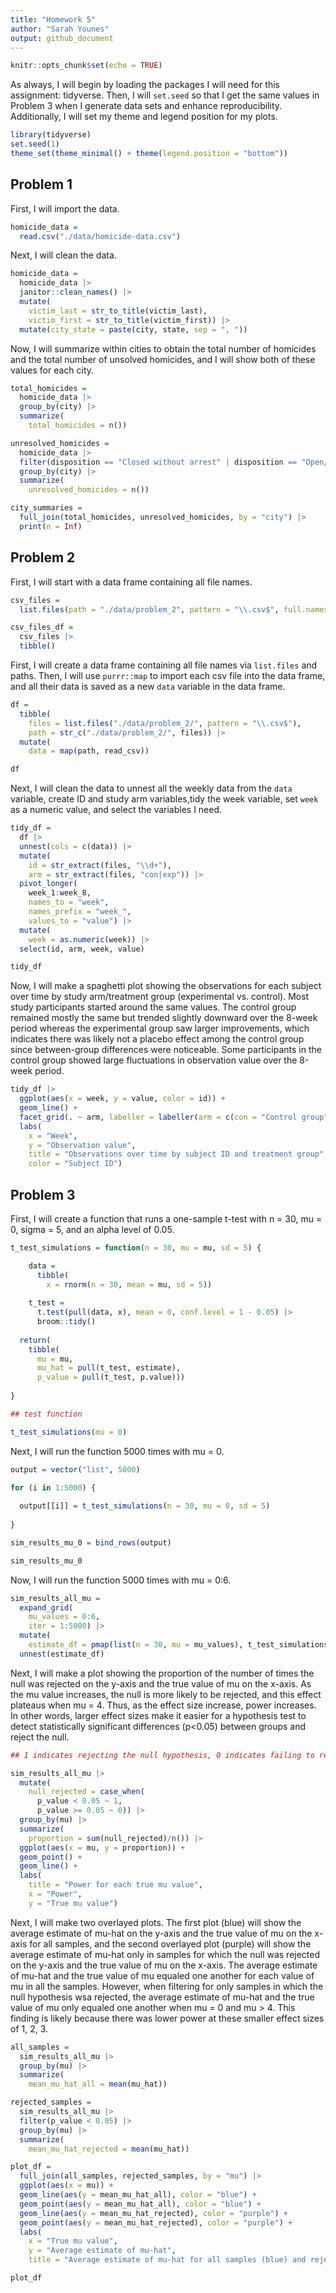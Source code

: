 ```yaml
---
title: "Homework 5"
author: "Sarah Younes"
output: github_document
---
```


```r
knitr::opts_chunk$set(echo = TRUE)
```

As always, I will begin by loading the packages I will need for this assignment: tidyverse. Then, I will `set.seed` so that I get the same values in Problem 3 when I generate data sets and enhance reproducibility. Additionally, I will set my theme and legend position for my plots.

```r
library(tidyverse)
set.seed(1)
theme_set(theme_minimal() + theme(legend.position = "bottom"))
```

## Problem 1

First, I will import the data.

```r
homicide_data =
  read.csv("./data/homicide-data.csv")
```

Next, I will clean the data.

```r
homicide_data =
  homicide_data |>
  janitor::clean_names() |>
  mutate(
    victim_last = str_to_title(victim_last),
    victim_first = str_to_title(victim_first)) |>
  mutate(city_state = paste(city, state, sep = ", "))
```

Now, I will summarize within cities to obtain the total number of homicides and the total number of unsolved homicides, and I will show both of these values for each city.

```r
total_homicides =
  homicide_data |>
  group_by(city) |>
  summarize(
    total_homicides = n())

unresolved_homicides =
  homicide_data |>
  filter(disposition == "Closed without arrest" | disposition == "Open/No arrest") |>
  group_by(city) |>
  summarize(
    unresolved_homicides = n())

city_summaries =
  full_join(total_homicides, unresolved_homicides, by = "city") |>
  print(n = Inf)
```

## Problem 2

First, I will start with a data frame containing all file names.

```r
csv_files =
  list.files(path = "./data/problem_2", pattern = "\\.csv$", full.names = TRUE)

csv_files_df =
  csv_files |>
  tibble()
```

First, I will create a data frame containing all file names via `list.files` and paths. Then, I will use `purrr::map` to import each csv file into the data frame, and all their data is saved as a new `data` variable in the data frame.

```r
df =
  tibble(
    files = list.files("./data/problem_2/", pattern = "\\.csv$"),
    path = str_c("./data/problem_2/", files)) |>
  mutate(
    data = map(path, read_csv))

df
```

Next, I will clean the data to unnest all the weekly data from the `data` variable, create ID and study arm variables,tidy the week variable, set `week` as a numeric value, and select the variables I need.

```r
tidy_df =
  df |>
  unnest(cols = c(data)) |>
  mutate(
    id = str_extract(files, "\\d+"),
    arm = str_extract(files, "con|exp")) |>
  pivot_longer(
    week_1:week_8,
    names_to = "week",
    names_prefix = "week_",
    values_to = "value") |>
  mutate(
    week = as.numeric(week)) |>
  select(id, arm, week, value)

tidy_df
```

Now, I will make a spaghetti plot showing the observations for each subject over time by study arm/treatment group (experimental vs. control). Most study participants started around the same values. The control group remained mostly the same but trended slightly downward over the 8-week period whereas the experimental group saw larger improvements, which indicates there was likely not a placebo effect among the control group since between-group differences were noticeable. Some participants in the control group showed large fluctuations in observation value over the 8-week period.

```r
tidy_df |>
  ggplot(aes(x = week, y = value, color = id)) +
  geom_line() +
  facet_grid(. ~ arm, labeller = labeller(arm = c(con = "Control group", exp = "Experimental group"))) +
  labs(
    x = "Week",
    y = "Observation value",
    title = "Observations over time by subject ID and treatment group",
    color = "Subject ID")
```

## Problem 3

First, I will create a function that runs a one-sample t-test with n = 30, mu = 0,  sigma = 5, and an alpha level of 0.05.

```r
t_test_simulations = function(n = 30, mu = mu, sd = 5) {

    data =
      tibble(
        x = rnorm(n = 30, mean = mu, sd = 5))
    
    t_test =
      t.test(pull(data, x), mean = 0, conf.level = 1 - 0.05) |>
      broom::tidy()
   
  return(
    tibble(
      mu = mu,
      mu_hat = pull(t_test, estimate),
      p_value = pull(t_test, p.value)))
    
}

## test function

t_test_simulations(mu = 0)
```

Next, I will run the function 5000 times with mu = 0.

```r
output = vector("list", 5000)

for (i in 1:5000) {
  
  output[[i]] = t_test_simulations(n = 30, mu = 0, sd = 5)
  
}

sim_results_mu_0 = bind_rows(output)

sim_results_mu_0
```

Now, I will run the function 5000 times with mu = 0:6.

```r
sim_results_all_mu =
  expand_grid(
    mu_values = 0:6,
    iter = 1:5000) |>
  mutate(
    estimate_df = pmap(list(n = 30, mu = mu_values), t_test_simulations)) |>
  unnest(estimate_df)
```

Next, I will make a plot showing the proportion of the number of times the null was rejected on the y-axis and the true value of mu on the x-axis. As the mu value increases, the null is more likely to be rejected, and this effect plateaus when mu = 4. Thus, as the effect size increase, power increases. In other words, larger effect sizes make it easier for a hypothesis test to detect statistically significant differences (p<0.05) between groups and reject the null.

```r
## 1 indicates rejecting the null hypothesis, 0 indicates failing to reject the null hypothesis

sim_results_all_mu |>
  mutate(
    null_rejected = case_when(
      p_value < 0.05 ~ 1,
      p_value >= 0.05 ~ 0)) |>
  group_by(mu) |>
  summarize(
    proportion = sum(null_rejected)/n()) |>
  ggplot(aes(x = mu, y = proportion)) +
  geom_point() +
  geom_line() +
  labs(
    title = "Power for each true mu value",
    x = "Power",
    y = "True mu value")
```

Next, I will make two overlayed plots. The first plot (blue) will show the average estimate of mu-hat on the y-axis and the true value of mu on the x-axis for all samples, and the second overlayed plot (purple) will show the average estimate of mu-hat only in samples for which the null was rejected on the y-axis and the true value of mu on the x-axis. The average estimate of mu-hat and the true value of mu equaled one another for each value of mu in all the samples. However, when filtering for only samples in which the null hypothesis wsa rejected, the average estimate of mu-hat and the true value of mu only equaled one another when mu = 0 and mu > 4. This finding is likely because there was lower power at these smaller effect sizes of 1, 2, 3.

```r
all_samples =
  sim_results_all_mu |>
  group_by(mu) |>
  summarize(
    mean_mu_hat_all = mean(mu_hat))

rejected_samples =
  sim_results_all_mu |>
  filter(p_value < 0.05) |>
  group_by(mu) |>
  summarize(
    mean_mu_hat_rejected = mean(mu_hat))

plot_df =
  full_join(all_samples, rejected_samples, by = "mu") |>
  ggplot(aes(x = mu)) +
  geom_line(aes(y = mean_mu_hat_all), color = "blue") +
  geom_point(aes(y = mean_mu_hat_all), color = "blue") +
  geom_line(aes(y = mean_mu_hat_rejected), color = "purple") +
  geom_point(aes(y = mean_mu_hat_rejected), color = "purple") +
  labs(
    x = "True mu value",
    y = "Average estimate of mu-hat",
    title = "Average estimate of mu-hat for all samples (blue) and rejected samples (purple)")

plot_df
```